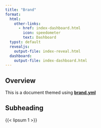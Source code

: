 ```yaml
---
title: "Brand"
format:
  html: 
    other-links:
      - href: index-dashboard.html
        icon: speedometer
        text: Dashboard
  typst: default
  revealjs:
    output-file: index-reveal.html
  dashboard: 
    output-file: index-dashboard.html
---
```


## Overview

This is a document themed using [**brand.yml**](https://posit-dev.github.io/brand-yml/)

## Subheading

{{< lipsum 1 >}}